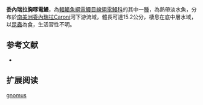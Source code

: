 {{Speciesbox
| name = 委內瑞拉胸啄電鰻
| image = 
| image_caption = 
| image_width = 250px
| status = NE
| status_system = IUCN3.1
| genus = Sternarchorhynchus
| species = gnomus
| authority = [[de_Santana_&_Taphorn|de Santana & Taphorn]], 2006
| synonyms = 
}}
'''委內瑞拉胸啄電鰻'''，為[[輻鰭魚綱|輻鰭魚綱]][[電鰻目|電鰻目]][[線翎電鰻科|線翎電鰻科]]的其中一[[種|種]]，為熱帶淡水魚，分布於[[南美洲|南美洲]][[委內瑞拉|委內瑞拉]]Caroni河下游流域，體長可達15.2公分，棲息在底中層水域，以[[昆蟲|昆蟲]]為食，生活習性不明。

==参考文献==
*{{FishBase_species|genus=Sternarchorhynchus|species=gnomus|year=2015|month=10}}

== 扩展阅读 ==
{{refbegin}}
{{wikispecies-inline|Sternarchorhynchus gnomus|委內瑞拉胸啄電鰻}}
{{refend}}
{{Taxonbar|from=Q641214}}

[[Category:胸啄電鰻屬|gnomus]]